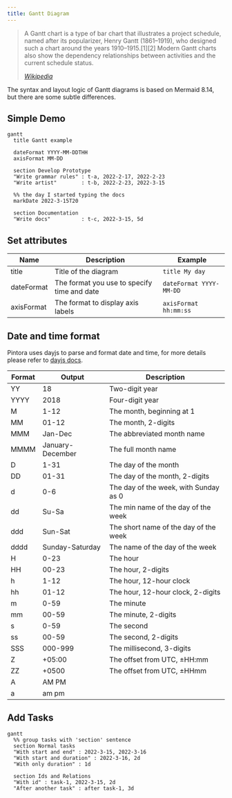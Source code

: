 ```yaml
---
title: Gantt Diagram
---
```


> A Gantt chart is a type of bar chart that illustrates a project schedule, named after its popularizer, Henry Gantt (1861–1919), who designed such a chart around the years 1910–1915.[1][2] Modern Gantt charts also show the dependency relationships between activities and the current schedule status.
>
> <cite>
>   <a href="https://en.wikipedia.org/wiki/Gantt_chart">Wikipedia</a>
> </cite>

The syntax and layout logic of Gantt diagrams is based on Mermaid 8.14, but there are some subtle differences.

## Simple Demo

```pintora play
gantt
  title Gantt example

  dateFormat YYYY-MM-DDTHH
  axisFormat MM-DD

  section Develop Prototype
  "Write grammar rules" : t-a, 2022-2-17, 2022-2-23
  "Write artist"        : t-b, 2022-2-23, 2022-3-15

  %% the day I started typing the docs
  markDate 2022-3-15T20

  section Documentation
  "Write docs"          : t-c, 2022-3-15, 5d
```

## Set attributes

| Name       | Description                                 | Example                 |
|------------|---------------------------------------------|-------------------------|
| title      | Title of the diagram                        | `title My day`          |
| dateFormat | The format you use to specify time and date | `dateFormat YYYY-MM-DD` |
| axisFormat | The format to display axis labels           | `axisFormat hh:mm:ss`   |


## Date and time format

Pintora uses dayjs to parse and format date and time, for more details please refer to [dayjs docs](https://day.js.org/docs/en/display/format).

| Format | Output           | Description                           |
|--------|------------------|---------------------------------------|
| YY     | 18               | Two-digit year                        |
| YYYY   | 2018             | Four-digit year                       |
| M      | 1-12             | The month, beginning at 1             |
| MM     | 01-12            | The month, 2-digits                   |
| MMM    | Jan-Dec          | The abbreviated month name            |
| MMMM   | January-December | The full month name                   |
| D      | 1-31             | The day of the month                  |
| DD     | 01-31            | The day of the month, 2-digits        |
| d      | 0-6              | The day of the week, with Sunday as 0 |
| dd     | Su-Sa            | The min name of the day of the week   |
| ddd    | Sun-Sat          | The short name of the day of the week |
| dddd   | Sunday-Saturday  | The name of the day of the week       |
| H      | 0-23             | The hour                              |
| HH     | 00-23            | The hour, 2-digits                    |
| h      | 1-12             | The hour, 12-hour clock               |
| hh     | 01-12            | The hour, 12-hour clock, 2-digits     |
| m      | 0-59             | The minute                            |
| mm     | 00-59            | The minute, 2-digits                  |
| s      | 0-59             | The second                            |
| ss     | 00-59            | The second, 2-digits                  |
| SSS    | 000-999          | The millisecond, 3-digits             |
| Z      | +05:00           | The offset from UTC, ±HH:mm           |
| ZZ     | +0500            | The offset from UTC, ±HHmm            |
| A      | AM PM            |                                       |
| a      | am pm            |                                       |

## Add Tasks

```pintora play
gantt
  %% group tasks with 'section' sentence
  section Normal tasks
  "With start and end" : 2022-3-15, 2022-3-16
  "With start and duration" : 2022-3-16, 2d
  "With only duration" : 1d

  section Ids and Relations
  "With id" : task-1, 2022-3-15, 2d
  "After another task" : after task-1, 3d
```
